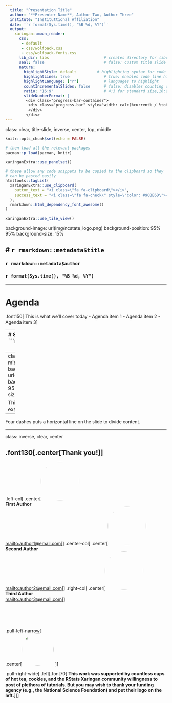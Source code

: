 ```yaml
---
  title: "Presentation Title"
  author: "**Presenter Name**, Author Two, Author Three"
  institute: "Instituttional Affiliation"
  date: '`r format(Sys.time(), "%B %d, %Y")`'
  output:
    xaringan::moon_reader:
      css:
       - default
       - css/wolfpack.css
       - css/wolfpack-fonts.css
      lib_dir: libs                        # creates directory for libraries
      seal: false                          # false: custom title slide
      nature:
        highlightStyle: default         # highlighting syntax for code
        highlightLines: true               # true: enables code line highlighting 
        highlightLanguage: ["r"]           # languages to highlight
        countIncrementalSlides: false      # false: disables counting of incremental slides
        ratio: "16:9"                      # 4:3 for standard size,16:9
        slideNumberFormat: |
         <div class="progress-bar-container">
          <div class="progress-bar" style="width: calc(%current% / %total% * 100%);">
          </div>
         </div>
---
```

class: clear, title-slide, inverse, center, top, middle

```r
knitr::opts_chunk$set(echo = FALSE)
```

```r
# then load all the relevant packages
pacman::p_load(pacman, knitr)
```

```r
xaringanExtra::use_panelset()
```

```r
# these allow any code snippets to be copied to the clipboard so they 
# can be pasted easily
htmltools::tagList(
  xaringanExtra::use_clipboard(
    button_text = "<i class=\"fa fa-clipboard\"></i>",
    success_text = "<i class=\"fa fa-check\" style=\"color: #90BE6D\"></i>",
  ),
  rmarkdown::html_dependency_font_awesome()
)
```
```r
xaringanExtra::use_tile_view()

```

background-image: url(img/ncstate_logo.png)
background-position: 95% 95% 
background-size: 15%

# `r rmarkdown::metadata$title`
----
### `r rmarkdown::metadata$author`
### `r format(Sys.time(), "%B %d, %Y")`

---

# Agenda
.font150[
This is what we'll cover today
- Agenda item 1
- Agenda item 2
- Agenda item 3
]

---
# SHOWING YOUR CODE
```r
example <- sum(0:9)
print(example)

# adding #<< after a line of code highlights it like this 
alphabet <- letters #<<
print(alphabet)
```
---
class: clear, inverse, middle, center
background-image: url(img/ncstate_logo.png)
background-position: 95% 95% 
background-size: 15%

This is an inverse slide example!

----

Four dashes puts a horizontal line on the slide to divide content.

---
class: inverse, clear, center

## .font130[.center[**Thank you!**]]

.left-col[
.center[<img style="border-radius: 50%;" src="img/author1.jpeg" height="120px"/><br/>**First Author**<br/><mailto:author1@email.com>]
]
.center-col[
.center[<img style="border-radius: 50%;" src="img/author2.jpeg" height="120px"/><br/>**Second Author**<br/><mailto:author2@email.com>]
]
.right-col[
.center[<img style="border-radius: 50%;" src="img/author3.jpeg" height="120px"/><br/>**Third Author**<br/><mailto:author3@email.com>]
]
<br/><br/><br/><br/><br/>

.pull-left-narrow[<br/>.center[<img style="border-radius: 50%;" src="https://www.nsf.gov/images/logos/NSF_4-Color_bitmap_Logo.png" height="100px"/> ]]

.pull-right-wide[
.left[.font70[
**This work was supported by countless cups of hot tea, cookies, and the RStats Xaringan community willingness to post of plethora of tutorials. But you may wish to thank your funding agency (e.g., the National Science Foundation) and put their logo on the left.**
]]
]